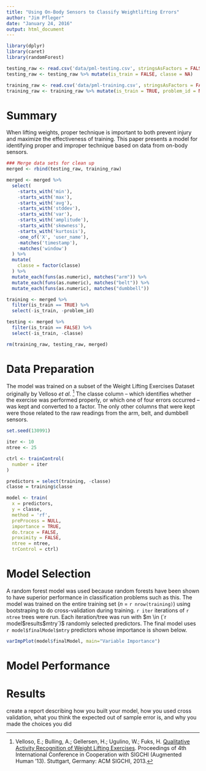 ```yaml
---
title: "Using On-Body Sensors to Classify Weightlifting Errors"
author: "Jim Pfleger"
date: "January 24, 2016"
output: html_document
---
```


```r
library(dplyr)
library(caret)
library(randomForest)
```

```r
testing_raw <- read.csv('data/pml-testing.csv', stringsAsFactors = FALSE, na.strings = c("#DIV/0!", '""'))
testing_raw <- testing_raw %>% mutate(is_train = FALSE, classe = NA)

training_raw <- read.csv('data/pml-training.csv', stringsAsFactors = FALSE, na.strings = c("#DIV/0!", '""'))
training_raw <- training_raw %>% mutate(is_train = TRUE, problem_id = NA)
```


# Summary

When lifting weights, proper technique is important to both prevent injury and maximize the effectiveness of training. This paper presents a model for identifying proper and improper technique based on data from on-body sensors.

```r
### Merge data sets for clean up
merged <- rbind(testing_raw, training_raw)

merged <- merged %>%
  select(
    -starts_with('min'),
    -starts_with('max'),
    -starts_with('avg'),
    -starts_with('stddev'),
    -starts_with('var'),
    -starts_with('amplitude'),
    -starts_with('skewness'),
    -starts_with('kurtosis'),
    -one_of('X', 'user_name'),
    -matches('timestamp'),
    -matches('window')
  ) %>%
  mutate(
    classe = factor(classe)
  ) %>%
  mutate_each(funs(as.numeric), matches("arm")) %>%
  mutate_each(funs(as.numeric), matches("belt")) %>%
  mutate_each(funs(as.numeric), matches("dumbbell"))

training <- merged %>%
  filter(is_train == TRUE) %>%
  select(-is_train, -problem_id)

testing <- merged %>%
  filter(is_train == FALSE) %>%
  select(-is_train, -classe)

rm(training_raw, testing_raw, merged)
```

# Data Preparation

The model was trained on a subset of the Weight Lifting Exercises Dataset originally by Velloso _et al._ [^data] The classe column -- which identifies whether the exercise was performed properly, or which one of four errors occurred -- was kept and converted to a factor. The only other columns that were kept were those related to the raw readings from the arm, belt, and dumbbell sensors.

[^data]: Velloso, E.; Bulling, A.; Gellersen, H.; Ugulino, W.; Fuks, H. [Qualitative Activity Recognition of Weight Lifting Exercises](http://groupware.les.inf.puc-rio.br/work.jsf?p1=11201). Proceedings of 4th International Conference in Cooperation with SIGCHI (Augmented Human '13). Stuttgart, Germany: ACM SIGCHI, 2013.

```r
set.seed(130991)

iter <- 10
ntree <- 25

ctrl <- trainControl(
  number = iter
)

predictors = select(training, -classe)
classe = training$classe

model <- train(
  x = predictors,
  y = classe,
  method = 'rf',
  preProcess = NULL,
  importance = TRUE,
  do.trace = FALSE,
  proximity = FALSE,
  ntree = ntree,
  trControl = ctrl)
```

# Model Selection

A random forest model was used because random forests have been shown to have superior performance in classification problems such as this. The model was trained on the entire training set (_n_ = `r nrow(training)`) using bootstraping to do cross-validation during training. `r iter` iterations of `r ntree` trees were run. Each iteration/tree was run with $m \in (`r model$results$mtry`)$ randomly selected predictors. The final model uses `r model$finalModel$mtry` predictors whose importance is shown below.

```r
varImpPlot(model$finalModel, main="Variable Importance")
```

# Model Performance

# Results



create a report describing how you built your model, how you used cross validation, what you think the expected out of sample error is, and why you made the choices you did
